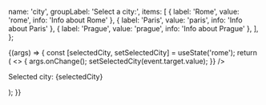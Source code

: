 
<Meta title="Components/RadioButtonGroup" />

  name: 'city',
  groupLabel: 'Select a city:',
  items: [
    { label: 'Rome', value: 'rome', info: 'Info about Rome' },
    { label: 'Paris', value: 'paris', info: 'Info about Paris' },
    { label: 'Prague', value: 'prague', info: 'Info about Prague' },
  ],
};


<Canvas>
  <Story name="Default" args={commonArgs} argTypes={commonArgTypes}>
    {(args) => {
      const [selectedCity, setSelectedCity] = useState('rome');
      return (
        <>
          <RadioButtonGroup
            {...args}
            selected={selectedCity}
            onChange={(event) => {
              args.onChange();
              setSelectedCity(event.target.value);
            }}
          />
          <br />
          <p>Selected city: {selectedCity}</p>
        </>
      );
    }}
  </Story>
</Canvas>

<ArgsTable story="Default" />
